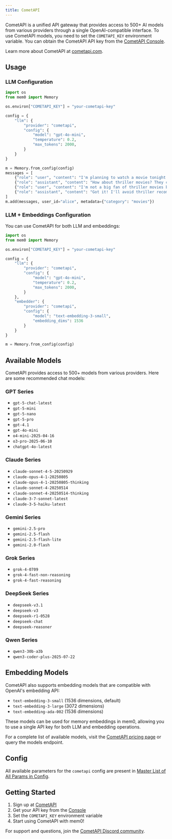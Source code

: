 ```yaml
---
title: CometAPI
---
```


CometAPI is a unified API gateway that provides access to 500+ AI models from various providers through a single OpenAI-compatible interface. To use CometAPI models, you need to set the `COMETAPI_KEY` environment variable. You can obtain the CometAPI API key from the [CometAPI Console](https://api.cometapi.com/console/token).

Learn more about CometAPI at [cometapi.com](https://www.cometapi.com/?utm_source=mem0&utm_campaign=integration&utm_medium=integration&utm_content=integration).

## Usage

### LLM Configuration

```python
import os
from mem0 import Memory

os.environ["COMETAPI_KEY"] = "your-cometapi-key"

config = {
    "llm": {
        "provider": "cometapi",
        "config": {
            "model": "gpt-4o-mini",
            "temperature": 0.2,
            "max_tokens": 2000,
        }
    }
}

m = Memory.from_config(config)
messages = [
    {"role": "user", "content": "I'm planning to watch a movie tonight. Any recommendations?"},
    {"role": "assistant", "content": "How about thriller movies? They can be quite engaging."},
    {"role": "user", "content": "I'm not a big fan of thriller movies but I love sci-fi movies."},
    {"role": "assistant", "content": "Got it! I'll avoid thriller recommendations and suggest sci-fi movies in the future."}
]
m.add(messages, user_id="alice", metadata={"category": "movies"})
```

### LLM + Embeddings Configuration

You can use CometAPI for both LLM and embeddings:

```python
import os
from mem0 import Memory

os.environ["COMETAPI_KEY"] = "your-cometapi-key"

config = {
    "llm": {
        "provider": "cometapi",
        "config": {
            "model": "gpt-4o-mini",
            "temperature": 0.2,
            "max_tokens": 2000,
        }
    },
    "embedder": {
        "provider": "cometapi",
        "config": {
            "model": "text-embedding-3-small",
            "embedding_dims": 1536
        }
    }
}

m = Memory.from_config(config)
```

## Available Models

CometAPI provides access to 500+ models from various providers. Here are some recommended chat models:

### GPT Series
- `gpt-5-chat-latest`
- `gpt-5-mini`
- `gpt-5-nano`
- `gpt-5-pro`
- `gpt-4.1`
- `gpt-4o-mini`
- `o4-mini-2025-04-16`
- `o3-pro-2025-06-10`
- `chatgpt-4o-latest`

### Claude Series
- `claude-sonnet-4-5-20250929`
- `claude-opus-4-1-20250805`
- `claude-opus-4-1-20250805-thinking`
- `claude-sonnet-4-20250514`
- `claude-sonnet-4-20250514-thinking`
- `claude-3-7-sonnet-latest`
- `claude-3-5-haiku-latest`

### Gemini Series
- `gemini-2.5-pro`
- `gemini-2.5-flash`
- `gemini-2.5-flash-lite`
- `gemini-2.0-flash`

### Grok Series
- `grok-4-0709`
- `grok-4-fast-non-reasoning`
- `grok-4-fast-reasoning`

### DeepSeek Series
- `deepseek-v3.1`
- `deepseek-v3`
- `deepseek-r1-0528`
- `deepseek-chat`
- `deepseek-reasoner`

### Qwen Series
- `qwen3-30b-a3b`
- `qwen3-coder-plus-2025-07-22`

## Embedding Models

CometAPI also supports embedding models that are compatible with OpenAI's embedding API:

- `text-embedding-3-small` (1536 dimensions, default)
- `text-embedding-3-large` (3072 dimensions)
- `text-embedding-ada-002` (1536 dimensions)

These models can be used for memory embeddings in mem0, allowing you to use a single API key for both LLM and embedding operations.

For a complete list of available models, visit the [CometAPI pricing page](https://api.cometapi.com/pricing) or query the models endpoint.

## Config

All available parameters for the `cometapi` config are present in [Master List of All Params in Config](../config).

## Getting Started

1. Sign up at [CometAPI](https://www.cometapi.com/?utm_source=mem0&utm_campaign=integration&utm_medium=integration&utm_content=integration)
2. Get your API key from the [Console](https://api.cometapi.com/console/token)
3. Set the `COMETAPI_KEY` environment variable
4. Start using CometAPI with mem0!

For support and questions, join the [CometAPI Discord community](https://discord.gg/cometapi).

